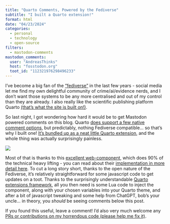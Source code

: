 ```yaml
---
title: "Quarto Comments, Powered by the Fediverse"
subtitle: "I built a Quarto extension!"
format: html
date: "04/23/2024"
categories: 
  - personal
  - technology
  - open-source
filters:
  - mastodon-comments
mastodon_comments:
  user: "AndreasThinks"
  host: "fosstodon.org"
  toot_id: "112321976298496233"
---
```


I've become a big fan of the ["fediverse"](https://en.wikipedia.org/wiki/Fediverse) in the last few years - social media let me find my own delightful community of crime/ai/evidence nerds, and I don't want those systems to be any more centralised and out of my control than they are already. I also really like the scientific publishing platform Quarto [(that's what the site is built on!)](posts/migrated_to_quarto/index.ipynb).

So last night, I got wondering how hard it would be to get Mastodon powered comments on this blog. Quarto [does support a few native comment options](https://quarto.org/docs/output-formats/html-basics.html#commenting), but predictably, nothing Fediverse compatible... so that's why I built one! [It's bundled up as a neat little Quarto extension](https://github.com/AndreasThinks/quarto-mastodon-comments), and the whole thing was actually surprisingly painless. 

![](wordmark-white-text.svg){fig-align="centre"}

Most of that is thanks to this [excellent web-component](https://github.com/dpecos/mastodon-comments?tab=readme-ov-file), which does 90% of the technical heavy lifting - you can read about their [implementation in more detail here](https://danielpecos.com/2022/12/25/mastodon-as-comment-system-for-your-static-blog/). To cut a long story short, thanks to the open nature of the Fediverse, it's relatively straightforward for some javascript code to get updates on a toot.  Thanks to the surprisingly understandable [Quarto extensions framework](https://quarto.org/docs/extensions/), all you then need is some Lua code to inject the component, along with your chosen variables into your Quarto theme, and after a bit of javascript tweaking and some help from ChatGPT, bob's your uncle... in theory, you *should* be seeing comments below this post.

If you found this useful, leave a comment! I'd also very much welcome any [PRs or contributions on my horrendous code (please help me fix it)](https://github.com/AndreasThinks/quarto-mastodon-comments).
